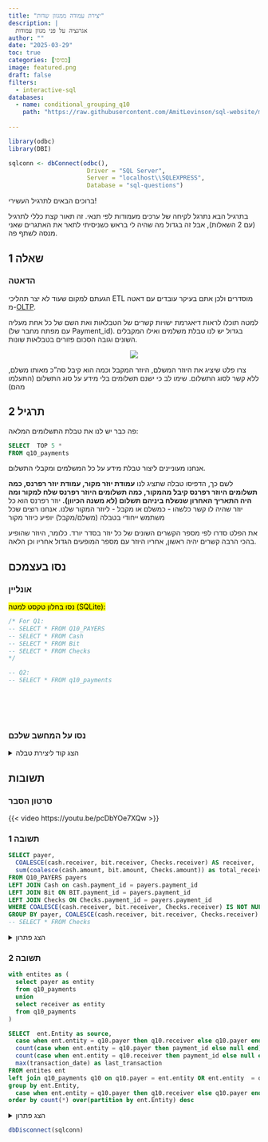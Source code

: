 ```yaml
---
title: "יצירת עמודה ממגוון שדות"
description: |
  אגרגציה על פני מגוון עמודות
author: ""
date: "2025-03-29"
toc: true
categories: [בסיסי]
image: featured.png
draft: false
filters:
  - interactive-sql
databases:
  - name: conditional_grouping_q10
    path: "https://raw.githubusercontent.com/AmitLevinson/sql-website/main/questions/10-conditional-grouping/q10.sql"
    
---
```


```r
library(odbc)
library(DBI)

sqlconn <- dbConnect(odbc(),
                      Driver = "SQL Server",
                      Server = "localhost\\SQLEXPRESS",
                      Database = "sql-questions")

```

ברוכים הבאים לתרגיל העשירי!  

בתרגיל הבא נתרגל לקיחה של ערכים מעמודות לפי תנאי. זה תאור קצת כללי לתרגיל (עם 2 השאלות), אבל זה בגדול מה שהיה לי בראש כשניסיתי לתאר את האתגרים שאני מנסה לשתף פה.


## שאלה 1

### הדאטה

הגעתם למקום שעוד לא יצר תהליכי ETL מוסדרים ולכן אתם בעיקר עובדים עם דאטה מ-[OLTP](https://en.wikipedia.org/wiki/Online_transaction_processing). 

למטה תוכלו לראות דיאגרמת ישויות קשרים של הטבלאות ואת השם של כל אחת מעליה (עם מפתח מחבר של Payment_id). בגדול יש לנו טבלת משלמים ואילו המקבלים השונים וגובה הסכום פזורים בטבלאות שונות.

::: {style="text-align:center;"}

![](q10_erd.png)

:::


צרו פלט שיציג את היוזר המשלם, היוזר המקבל וכמה הוא קיבל סה"כ מאותו משלם, ללא קשר לסוג התשלום. שימו לב כי ישנם תשלומים בלי מידע על סוג התשלום (התעלמו מהם)

## תרגיל 2

פה כבר יש לנו את טבלת התשלומים המלאה:


```sql
SELECT  TOP 5 *
FROM q10_payments
```



אנחנו מעוניינים ליצור טבלת מידע על כל המשלמים ומקבלי התשלום.

לשם כך, הדפיסו טבלה שתציג לנו **עמודת יוזר מקור, עמודת יוזר רפרנס, כמה תשלומים היוזר רפרנס קיבל מהמקור, כמה תשלומים היוזר רפרנס שלח למקור ומה היה התאריך האחרון שנשלח ביניהם תשלום (לא משנה הכיוון).** יוזר רפרנס הוא כל יוזר שהיה לו קשר כלשהו - כמשלם או מקבל - ליוזר המקור שלנו. אנחנו רוצים שכל משתמש ייחודי בטבלה (משלם/מקבל) יופיע כיוזר מקור

את הפלט סדרו לפי מספר הקשרים השונים של כל יוזר בסדר יורד. כלומר, היוזר שהופיע בהכי הרבה קשרים יהיה ראשון, אחריו היוזר עם מספר המופעים הגדול אחריו וכן הלאה.


## נסו בעצמכם

### אונליין 

<mark>נסו בחלון טקסט למטה (SQLite):</mark>


```.sql
/* For Q1:
-- SELECT * FROM Q10_PAYERS
-- SELECT * FROM Cash
-- SELECT * FROM Bit
-- SELECT * FROM Checks
*/

-- Q2:
-- SELECT * FROM q10_payments







```


### נסו על המחשב שלכם

<details>
<summary>הצג קוד ליצירת טבלה</summary>

```sql

CREATE TABLE q10_payers (
    payment_id	INT,
    payer 	INT
);

INSERT INTO q10_payers (payment_id, payer ) VALUES
	('1', '14 '),
	('2', '14 '),
	('3', '14 '),
	('4', '1 '),
	('5', '1 '),
	('6', '6 '),
	('7', '6 '),
	('8', '7 '),
	('9', '7 '),
	('10', '3 '),
	('11', '3 '),
	('12', '3 '),
	('13', '3 '),
	('14', '7 '),
	('15', '7 '),
	('16', '7 '),
	('17', '4 '),
	('18', '12 '),
	('19', '12 '),
	('20', '12 ');

	CREATE TABLE Cash (
    receiver	INT,
    payment_id	INT,
    Amount 	INT
);

INSERT INTO Cash (payment_id, receiver,  Amount ) VALUES
	('1', '7', '45 '),
	('4', '1', '4 '),
	('13','3',  '84 '),
	('18','7',  '94 '),
	('19','7',  '25 '),
	('20','7',  '80 ');


	CREATE TABLE Bit (
    receiver	INT,
    payment_id	INT,
    amount 	INT
);

INSERT INTO Bit (payment_id, receiver, amount ) VALUES
	('2', '7', '17 '),
	('5', '7', '89 '),
	('10','1',  '31 '),
	('14','22', '23 '),
	('16','22', '63 '),
	('17','7',  '75 ');

	CREATE TABLE checks (
    receiver	INT,
    payment_id	INT,
    amount 	INT
);

INSERT INTO Checks (payment_id, receiver, amount ) VALUES
	('7', '7', '47 '),
	('8', '21','42 '),
	('15','22', '1 '),
	('6', '7', '26 ');


CREATE TABLE q10_payments (
    payer	INT,
    receiver	INT,
    payment_id	INT,
    Transaction_date	DATE,
    Amount 	INT
);

INSERT INTO q10_payments (payer, receiver, payment_id, Transaction_date, Amount ) VALUES
	('14', '7', '1', '2020-06-30', '45'),
	('14', '7', '2', '2020-07-28', '17'),
	('14', '7', '3', '2020-07-29', '24'),
	('1', '7', '4', '2020-08-27', '4'),
	('1', '7', '5', '2020-08-28', '89'),
	('6', '7', '6', '2020-08-29', '26'),
	('6', '7', '7', '2020-08-30', '47'),
	('7', '21', '8', '2020-08-31', '42'),
	('7', '21', '9', '2020-09-01', '52'),
	('3', '1', '10', '2020-09-04', '31'),
	('3', '1', '11', '2020-09-05', '92'),
	('3', '1', '12', '2020-09-06', '54'),
	('3', '1', '13', '2020-09-07', '84'),
	('7', '22', '14', '2020-09-08', '23'),
	('7', '22', '15', '2020-09-09', '1'),
	('7', '22', '16', '2020-09-10', '63'),
	('4', '7', '17', '2021-05-28', '75'),
	('12', '7', '18', '2021-06-30', '94'),
	('12', '7', '19', '2021-07-28', '25'),
	('12', '7', '20', '2021-07-29', '80');

```

</details>

## תשובות

### סרטון הסבר

{{< video https://youtu.be/pcDbYOe7XQw >}}



### תשובה 1

```sql
SELECT payer,
  COALESCE(cash.receiver, bit.receiver, Checks.receiver) AS receiver,
  sum(coalesce(cash.amount, bit.amount, Checks.amount)) as total_received
FROM Q10_PAYERS payers
LEFT JOIN Cash on cash.payment_id = payers.payment_id
LEFT JOIN Bit ON BIT.payment_id = payers.payment_id
LEFT JOIN Checks ON Checks.payment_id = payers.payment_id
WHERE COALESCE(cash.receiver, bit.receiver, Checks.receiver) IS NOT NULL
GROUP BY payer, COALESCE(cash.receiver, bit.receiver, Checks.receiver)
-- SELECT * FROM Checks
```


<details>

<summary>הצג פתרון</summary>

**T-SQL**

```sql
SELECT payer,
  COALESCE(cash.receiver, bit.receiver, Checks.receiver) AS receiver,
  sum(coalesce(cash.amount, bit.amount, Checks.amount)) as total_received
FROM Q10_PAYERS payers
LEFT JOIN Cash on cash.payment_id = payers.payment_id
LEFT JOIN Bit ON BIT.payment_id = payers.payment_id
LEFT JOIN Checks ON Checks.payment_id = payers.payment_id
WHERE COALESCE(cash.receiver, bit.receiver, Checks.receiver) IS NOT NULL
GROUP BY payer, COALESCE(cash.receiver, bit.receiver, Checks.receiver)
-- SELECT * FROM Checks
```

</details>


### תשובה 2

```sql
with entites as (
  select payer as entity
  from q10_payments
  union
  select receiver as entity
  from q10_payments
)

SELECT  ent.Entity as source,
  case when ent.entity = q10.payer then q10.receiver else q10.payer end as reference,
  count(case when ent.entity = q10.payer then payment_id else null end) as n_payments_from_source,
  count(case when ent.entity = q10.receiver then payment_id else null end) as n_payments_to_source,
  max(transaction_date) as last_transaction
FROM entites ent
left join q10_payments q10 on q10.payer = ent.entity OR ent.entity  = q10.receiver
group by ent.Entity,
  case when ent.entity = q10.payer then q10.receiver else q10.payer end
order by count(*) over(partition by ent.Entity) desc

```

<details>

<summary>הצג פתרון</summary>

**T-SQL**, (מראה רק את ה-10 שורות הראשונות)

```sql
with entites as (
  select payer as entity
  from q10_payments
  union
  select receiver as entity
  from q10_payments
)

SELECT  ent.Entity as source,
  case when ent.entity = q10.payer then q10.receiver else q10.payer end as reference,
  count(case when ent.entity = q10.payer then payment_id else null end) as n_payments_from_source,
  count(case when ent.entity = q10.receiver then payment_id else null end) as n_payments_to_source,
  max(transaction_date) as last_transaction
FROM entites ent
left join q10_payments q10 on q10.payer = ent.entity OR ent.entity  = q10.receiver
group by ent.Entity,
  case when ent.entity = q10.payer then q10.receiver else q10.payer end
order by count(*) over(partition by ent.Entity) desc

```

</details>

```r
dbDisconnect(sqlconn)
```
